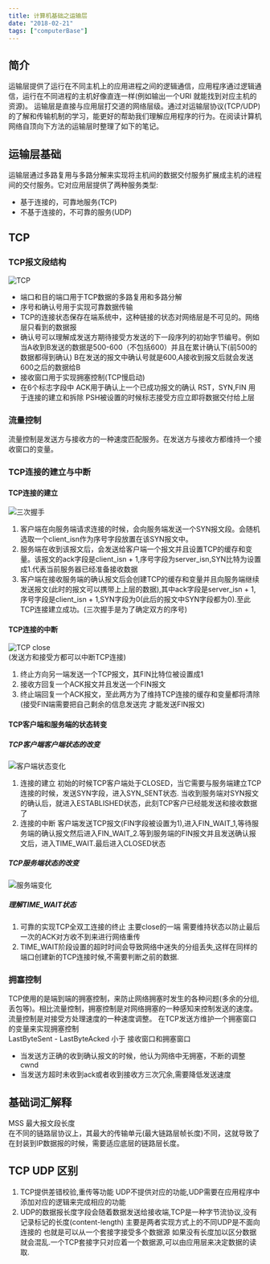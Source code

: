 ```yaml
---
title: 计算机基础之运输层
date: "2018-02-21"
tags: ["computerBase"]
---
```


## 简介
  运输层提供了运行在不同主机上的应用进程之间的逻辑通信，应用程序通过逻辑通信，运行在不同进程的主机好像直连一样(例如输出一个URI 就能找到对应主机的资源)。 运输层是直接与应用层打交道的网络层级。通过对运输层协议(TCP/UDP)的了解和传输机制的学习，能更好的帮助我们理解应用程序的行为。在阅读计算机网络自顶向下方法的运输层时整理了如下的笔记。

## 运输层基础
运输层通过多路复用与多路分解来实现将主机间的数据交付服务扩展成主机的进程间的交付服务。它对应用层提供了两种服务类型:
* 基于连接的，可靠地服务(TCP)
* 不基于连接的，不可靠的服务(UDP)

## TCP
### TCP报文段结构
![TCP](/static/images/computerBaseStatic/transfer/fragment.png)
* 端口和目的端口用于TCP数据的多路复用和多路分解
* 序号和确认号用于实现可靠数据传输
* TCP的连接状态保存在端系统中，这种链接的状态对网络层是不可见的。网络层只看到的数据报  
* 确认号可以理解成发送方期待接受方发送的下一段序列的初始字节编号。例如当A收到B发送的数据是500-600（不包括600）并且在累计确认下(前500的数据都得到确认) B在发送的报文中确认号就是600,A接收到报文后就会发送600之后的数据给B
* 接收窗口用于实现拥塞控制(TCP慢启动)
* 在6个标志字段中 ACK用于确认上一个已成功报文的确认 RST，SYN,FIN 用于连接的建立和拆除 PSH被设置的时候标志接受方应立即将数据交付给上层  

### 流量控制  
流量控制是发送方与接收方的一种速度匹配服务。在发送方与接收方都维持一个接收窗口的变量。

### TCP连接的建立与中断
#### TCP连接的建立
![三次握手](/static/images/computerBaseStatic/transfer/connect.png)
1. 客户端在向服务端请求连接的时候，会向服务端发送一个SYN报文段。会随机选取一个client_isn作为序号字段放置在该SYN报文中。
2. 服务端在收到该报文后，会发送给客户端一个报文并且设置TCP的缓存和变量。该报文的ack字段是client_isn + 1,序号字段为server_isn,SYN比特为设置成1.代表当前服务器已经准备接收数据
3. 客户端在接收服务端的确认报文后会创建TCP的缓存和变量并且向服务端继续发送报文(此时的报文可以携带上上层的数据),其中ack字段是server_isn + 1,序号字段是client_isn + 1,SYN字段为0(此后的报文中SYN字段都为0).至此TCP连接建立成功。(三次握手是为了确定双方的序号)
#### TCP连接的中断
![TCP close](/static/images/computerBaseStatic/transfer/close.png)  
(发送方和接受方都可以中断TCP连接)
1. 终止方向另一端发送一个TCP报文，其FIN比特位被设置成1
2. 接收方回复一个ACK报文并且发送一个FIN报文
3. 终止端回复一个ACK报文，至此两方为了维持TCP连接的缓存和变量都将清除(接受FIN端需要把自己剩余的信息发送完 才能发送FIN报文) 
#### TCP客户端和服务端的状态转变
##### TCP客户端客户端状态的改变
![客户端状态变化](/static/images/computerBaseStatic/transfer/client-status.png)  
1. 连接的建立 初始的时候TCP客户端处于CLOSED，当它需要与服务端建立TCP连接的时候，发送SYN字段，进入SYN_SENT状态. 当收到服务端对SYN报文的确认后，就进入ESTABLISHED状态，此刻TCP客户已经能发送和接收数据了
2. 连接的中断 客户端发送TCP报文(FIN字段被设置为1),进入FIN_WAIT_1,等待服务端的确认报文然后进入FIN_WAIT_2.等到服务端的FIN报文并且发送确认报文后，进入TIME_WAIT.最后进入CLOSED状态  
##### TCP服务端状态的改变
![服务端变化](/static/images/computerBaseStatic/transfer/server-status.png)

#####  理解TIME_WAIT状态
  1. 可靠的实现TCP全双工连接的终止 主要close的一端 需要维持状态以防止最后一次的ACK对方收不到来进行网络重传
  2. TIME_WAIT阶段设置的超时时间会导致网络中迷失的分组丢失,这样在同样的端口创建新的TCP连接时候,不需要判断之前的数据.  
  
### 拥塞控制 
TCP使用的是端到端的拥塞控制，来防止网络拥塞时发生的各种问题(多余的分组,丢包等)。相比流量控制，拥塞控制是对网络拥塞的一种感知来控制发送的速度。流量控制是对接受方处理速度的一种速度调整。
在TCP发送方维护一个拥塞窗口的变量来实现拥塞控制  
LastByteSent - LastByteAcked 小于 接收窗口和拥塞窗口
* 当发送方正确的收到确认报文的时候，他认为网络中无拥塞，不断的调整 cwnd
* 当发送方超时未收到ack或者收到接收方三次冗余,需要降低发送速度

## 基础词汇解释
MSS 最大报文段长度  
在不同的链路层协议上，其最大的传输单元(最大链路层帧长度)不同，这就导致了在封装到IP数据报的时候，需要适应底层的链路层长度。

## TCP UDP 区别
  1. TCP提供差错校验,重传等功能 UDP不提供对应的功能,UDP需要在应用程序中添加对应的逻辑来完成相应的功能
  2. UDP的数据报长度字段会随着数据发送给接收端,TCP是一种字节流协议,没有记录标记的长度(content-length) 主要是两者实现方式上的不同UDP是不面向连接的 也就是可以从一个套接字接受多个数据源 如果没有长度加以区分数据就会混乱.一个TCP套接字只对应着一个数据源,可以由应用层来决定数据的读取.